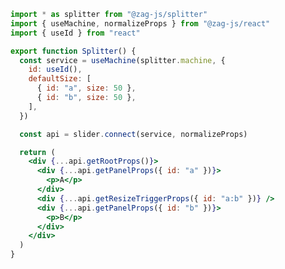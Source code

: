 ```jsx
import * as splitter from "@zag-js/splitter"
import { useMachine, normalizeProps } from "@zag-js/react"
import { useId } from "react"

export function Splitter() {
  const service = useMachine(splitter.machine, {
    id: useId(),
    defaultSize: [
      { id: "a", size: 50 },
      { id: "b", size: 50 },
    ],
  })

  const api = slider.connect(service, normalizeProps)

  return (
    <div {...api.getRootProps()}>
      <div {...api.getPanelProps({ id: "a" })}>
        <p>A</p>
      </div>
      <div {...api.getResizeTriggerProps({ id: "a:b" })} />
      <div {...api.getPanelProps({ id: "b" })}>
        <p>B</p>
      </div>
    </div>
  )
}
```
